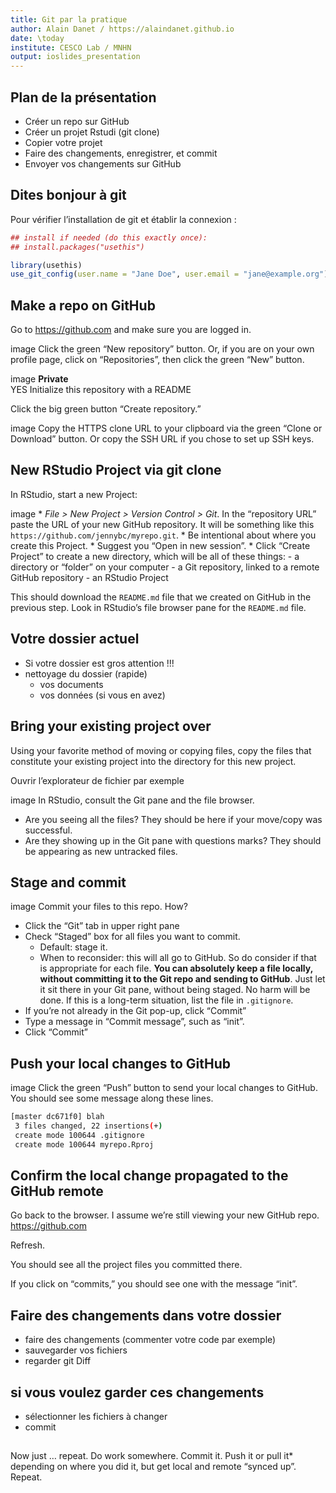```yaml
---
title: Git par la pratique
author: Alain Danet / https://alaindanet.github.io
date: \today
institute: CESCO Lab / MNHN
output: ioslides_presentation
---
```

  
## Plan de la présentation

- Créer un repo sur GitHub
- Créer un projet Rstudi (git clone)
- Copier votre projet
- Faire des changements, enregistrer, et commit
- Envoyer vos changements sur GitHub


## Dites bonjour à git

Pour vérifier l'installation de git et établir la connexion :

```r
## install if needed (do this exactly once):
## install.packages("usethis")

library(usethis)
use_git_config(user.name = "Jane Doe", user.email = "jane@example.org")
```

## Make a repo on GitHub

Go to <https://github.com> and make sure you are logged in.

image
Click the green "New repository" button. Or, if you are on your own profile page, click on "Repositories", then click the green "New" button.


image
**Private**  
YES Initialize this repository with a README

Click the big green button "Create repository."


image
Copy the HTTPS clone URL to your clipboard via the green "Clone or Download" button. Or copy the SSH URL if you chose to set up SSH keys.

## New RStudio Project via git clone

In RStudio, start a new Project:

image
  * *File > New Project > Version Control > Git*. In the "repository URL" paste the URL of your new GitHub repository. It will be something like this `https://github.com/jennybc/myrepo.git`.
  * Be intentional about where you create this Project.
  * Suggest you "Open in new session".
  * Click "Create Project" to create a new directory, which will be all of these things:
    - a directory or "folder" on your computer
    - a Git repository, linked to a remote GitHub repository
    - an RStudio Project

This should download the `README.md` file that we created on GitHub in the previous step. Look in RStudio's file browser pane for the `README.md` file.

## Votre dossier actuel

- Si votre dossier est gros attention !!!
- nettoyage du dossier (rapide)
  - vos documents
  - vos données (si vous en avez)

## Bring your existing project over

Using your favorite method of moving or copying files, copy the files that constitute your existing project into the directory for this new project.

Ouvrir l'explorateur de fichier par exemple

image
In RStudio, consult the Git pane and the file browser.

  * Are you seeing all the files? They should be here if your move/copy was successful.
  * Are they showing up in the Git pane with questions marks? They should be appearing as new untracked files.
  
## Stage and commit

image
Commit your files to this repo. How?

  * Click the "Git" tab in upper right pane
  * Check "Staged" box for all files you want to commit.
    - Default: stage it.
    - When to reconsider: this will all go to GitHub. So do consider if that is appropriate for each file. **You can absolutely keep a file locally, without committing it to the Git repo and sending to GitHub**. Just let it sit there in your Git pane, without being staged. No harm will be done. If this is a long-term situation, list the file in `.gitignore`.
  * If you're not already in the Git pop-up, click "Commit"
  * Type a message in "Commit message", such as "init".
  * Click "Commit"

## Push your local changes to GitHub

image
Click the green "Push" button to send your local changes to GitHub. You should see some message along these lines.

``` bash
[master dc671f0] blah
 3 files changed, 22 insertions(+)
 create mode 100644 .gitignore
 create mode 100644 myrepo.Rproj
```

## Confirm the local change propagated to the GitHub remote

Go back to the browser. I assume we're still viewing your new GitHub repo.
<https://github.com> 

Refresh.

You should see all the project files you committed there.

If you click on "commits," you should see one with the message "init".

## Faire des changements dans votre dossier

- faire des changements (commenter votre code par exemple)
- sauvegarder vos fichiers
- regarder git Diff

## si vous voulez garder ces changements

- sélectionner les fichiers à changer
- commit

## 

Now just ... repeat. Do work somewhere. Commit it. Push it or pull it\* depending on where you did it, but get local and remote "synced up". Repeat.